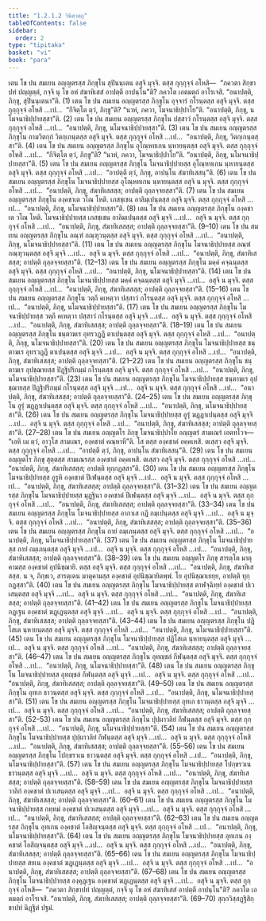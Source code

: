 ```yaml
---
title: "1.2.1.2 วินีตวตฺถุ"
tableOfContents: false
sidebar:
  order: 2
type: "tipitaka"
basket: "vi"
book: "para"
---
```



<DynamicBreadcrumb />

<Division number="263" book="para">

<Paragraph number="945" book="para">
เตน โข ปน สมเยน อญฺญตรสฺส ภิกฺขุโน สุปินนฺเตน อสุจิ มุจฺจิ. ตสฺส กุกฺกุจฺจํ อโหสิ—  “ภควตา สิกฺขาปทํ ปญฺญตฺตํ, กจฺจิ นุ โข อหํ สํฆาทิเสสํ อาปตฺตึ อาปนฺโน”ติ? ภควโต เอตมตฺถํ อาโรเจสิ. “อนาปตฺติ, ภิกฺขุ, สุปินนฺเตนา”ติ. (1)
</Paragraph>

<Paragraph number="946" book="para">
เตน โข ปน สมเยน อญฺญตรสฺส ภิกฺขุโน อุจฺจารํ กโรนฺตสฺส อสุจิ มุจฺจิ. ตสฺส กุกฺกุจฺจํ อโหสิ …เป…  “กึจิตฺโต ตฺวํ, ภิกฺขู”ติ? “นาหํ, ภควา, โมจนาธิปฺปาโย”ติ. “อนาปตฺติ, ภิกฺขุ, นโมจนาธิปฺปายสฺสา”ติ. (2)
</Paragraph>

<Paragraph number="947" book="para">
เตน โข ปน สมเยน อญฺญตรสฺส ภิกฺขุโน ปสฺสาวํ กโรนฺตสฺส อสุจิ มุจฺจิ. ตสฺส กุกฺกุจฺจํ อโหสิ …เป…  “อนาปตฺติ, ภิกฺขุ, นโมจนาธิปฺปายสฺสา”ติ. (3)
</Paragraph>

<Paragraph number="948" book="para">
เตน โข ปน สมเยน อญฺญตรสฺส ภิกฺขุโน กามวิตกฺกํ วิตกฺเกนฺตสฺส อสุจิ มุจฺจิ. ตสฺส กุกฺกุจฺจํ อโหสิ …เป…  “อนาปตฺติ, ภิกฺขุ, วิตกฺเกนฺตสฺสา”ติ. (4)
</Paragraph>

<Paragraph number="949" book="para">
เตน โข ปน สมเยน อญฺญตรสฺส ภิกฺขุโน อุโณฺหทเกน นฺหายนฺตสฺส อสุจิ มุจฺจิ. ตสฺส กุกฺกุจฺจํ อโหสิ …เป…  “กึจิตฺโต ตฺวํ, ภิกฺขู”ติ? “นาหํ, ภควา, โมจนาธิปฺปาโย”ติ. “อนาปตฺติ, ภิกฺขุ, นโมจนาธิปฺปายสฺสา”ติ. (5)
</Paragraph>

<Paragraph number="950" book="para">
เตน โข ปน สมเยน อญฺญตรสฺส ภิกฺขุโน โมจนาธิปฺปายสฺส อุโณฺหทเกน นฺหายนฺตสฺส อสุจิ มุจฺจิ. ตสฺส กุกฺกุจฺจํ อโหสิ …เป…  “อาปตฺตึ ตฺวํ, ภิกฺขุ, อาปนฺโน สํฆาทิเสสนฺ”ติ. (6)
</Paragraph>

<Paragraph number="951" book="para">
เตน โข ปน สมเยน อญฺญตรสฺส ภิกฺขุโน โมจนาธิปฺปายสฺส อุโณฺหทเกน นฺหายนฺตสฺส อสุจิ น มุจฺจิ. ตสฺส กุกฺกุจฺจํ อโหสิ …เป…  “อนาปตฺติ, ภิกฺขุ, สํฆาทิเสสสฺส; อาปตฺติ ถุลฺลจฺจยสฺสา”ติ. (7)
</Paragraph>

<Paragraph number="952" book="para">
เตน โข ปน สมเยน อญฺญตรสฺส ภิกฺขุโน องฺคชาเต วโณ โหติ. เภสชฺเชน อาลิมฺเปนฺตสฺส อสุจิ มุจฺจิ. ตสฺส กุกฺกุจฺจํ อโหสิ …เป…  “อนาปตฺติ, ภิกฺขุ, นโมจนาธิปฺปายสฺสา”ติ. (8)
</Paragraph>

<Paragraph number="953" book="para">
เตน โข ปน สมเยน อญฺญตรสฺส ภิกฺขุโน องฺคชาเต วโณ โหติ. โมจนาธิปฺปายสฺส เภสชฺเชน อาลิมฺเปนฺตสฺส อสุจิ มุจฺจิ …เป…  อสุจิ น มุจฺจิ. ตสฺส กุกฺกุจฺจํ อโหสิ …เป…  “อนาปตฺติ, ภิกฺขุ, สํฆาทิเสสสฺส; อาปตฺติ ถุลฺลจฺจยสฺสา”ติ. (9–10)
</Paragraph>

<Paragraph number="954" book="para">
เตน โข ปน สมเยน อญฺญตรสฺส ภิกฺขุโน อณฺฑํ กณฺฑุวนฺตสฺส อสุจิ มุจฺจิ. ตสฺส กุกฺกุจฺจํ อโหสิ …เป…  “อนาปตฺติ, ภิกฺขุ, นโมจนาธิปฺปายสฺสา”ติ. (11)
</Paragraph>

<Paragraph number="955" book="para">
เตน โข ปน สมเยน อญฺญตรสฺส ภิกฺขุโน โมจนาธิปฺปายสฺส อณฺฑํ กณฺฑุวนฺตสฺส อสุจิ มุจฺจิ …เป…  อสุจิ น มุจฺจิ. ตสฺส กุกฺกุจฺจํ อโหสิ …เป…  “อนาปตฺติ, ภิกฺขุ, สํฆาทิเสสสฺส; อาปตฺติ ถุลฺลจฺจยสฺสา”ติ. (12–13)
</Paragraph>

</Division>
<Division number="264" book="para">

<Paragraph number="956" book="para">
เตน โข ปน สมเยน อญฺญตรสฺส ภิกฺขุโน มคฺคํ คจฺฉนฺตสฺส อสุจิ มุจฺจิ. ตสฺส กุกฺกุจฺจํ อโหสิ …เป…  “อนาปตฺติ, ภิกฺขุ, นโมจนาธิปฺปายสฺสา”ติ. (14)
</Paragraph>

<Paragraph number="957" book="para">
เตน โข ปน สมเยน อญฺญตรสฺส ภิกฺขุโน โมจนาธิปฺปายสฺส มคฺคํ คจฺฉนฺตสฺส อสุจิ มุจฺจิ …เป…  อสุจิ น มุจฺจิ. ตสฺส กุกฺกุจฺจํ อโหสิ …เป…  “อนาปตฺติ, ภิกฺขุ, สํฆาทิเสสสฺส; อาปตฺติ ถุลฺลจฺจยสฺสา”ติ. (15–16)
</Paragraph>

<Paragraph number="958" book="para">
เตน โข ปน สมเยน อญฺญตรสฺส ภิกฺขุโน วตฺถึ คเหตฺวา ปสฺสาวํ กโรนฺตสฺส อสุจิ มุจฺจิ. ตสฺส กุกฺกุจฺจํ อโหสิ …เป…  “อนาปตฺติ, ภิกฺขุ, นโมจนาธิปฺปายสฺสา”ติ. (17)
</Paragraph>

<Paragraph number="959" book="para">
เตน โข ปน สมเยน อญฺญตรสฺส ภิกฺขุโน โมจนาธิปฺปายสฺส วตฺถึ คเหตฺวา ปสฺสาวํ กโรนฺตสฺส อสุจิ มุจฺจิ …เป…  อสุจิ น มุจฺจิ. ตสฺส กุกฺกุจฺจํ อโหสิ …เป…  “อนาปตฺติ, ภิกฺขุ, สํฆาทิเสสสฺส; อาปตฺติ ถุลฺลจฺจยสฺสา”ติ. (18–19)
</Paragraph>

<Paragraph number="960" book="para">
เตน โข ปน สมเยน อญฺญตรสฺส ภิกฺขุโน ชนฺตาฆเร อุทรวฏฺฏึ ตาเปนฺตสฺส อสุจิ มุจฺจิ. ตสฺส กุกฺกุจฺจํ อโหสิ …เป…  “อนาปตฺติ, ภิกฺขุ, นโมจนาธิปฺปายสฺสา”ติ. (20)
</Paragraph>

<Paragraph number="961" book="para">
เตน โข ปน สมเยน อญฺญตรสฺส ภิกฺขุโน โมจนาธิปฺปายสฺส ชนฺตาฆเร อุทรวฏฺฏึ ตาเปนฺตสฺส อสุจิ มุจฺจิ …เป…  อสุจิ น มุจฺจิ. ตสฺส กุกฺกุจฺจํ อโหสิ …เป…  “อนาปตฺติ, ภิกฺขุ, สํฆาทิเสสสฺส; อาปตฺติ ถุลฺลจฺจยสฺสา”ติ. (21–22)
</Paragraph>

<Paragraph number="962" book="para">
เตน โข ปน สมเยน อญฺญตรสฺส ภิกฺขุโน ชนฺตาฆเร อุปชฺฌายสฺส ปิฏฺฐิปริกมฺมํ กโรนฺตสฺส อสุจิ มุจฺจิ. ตสฺส กุกฺกุจฺจํ อโหสิ …เป…  “อนาปตฺติ, ภิกฺขุ, นโมจนาธิปฺปายสฺสา”ติ. (23)
</Paragraph>

<Paragraph number="963" book="para">
เตน โข ปน สมเยน อญฺญตรสฺส ภิกฺขุโน โมจนาธิปฺปายสฺส ชนฺตาฆเร อุปชฺฌายสฺส ปิฏฺฐิปริกมฺมํ กโรนฺตสฺส อสุจิ มุจฺจิ …เป…  อสุจิ น มุจฺจิ. ตสฺส กุกฺกุจฺจํ อโหสิ …เป…  “อนาปตฺติ, ภิกฺขุ, สํฆาทิเสสสฺส; อาปตฺติ ถุลฺลจฺจยสฺสา”ติ. (24–25)
</Paragraph>

</Division>
<Division number="265" book="para">

<Paragraph number="964" book="para">
เตน โข ปน สมเยน อญฺญตรสฺส ภิกฺขุโน อูรุํ ฆฏฺฏาเปนฺตสฺส อสุจิ มุจฺจิ. ตสฺส กุกฺกุจฺจํ อโหสิ …เป…  “อนาปตฺติ, ภิกฺขุ, นโมจนาธิปฺปายสฺสา”ติ. (26)
</Paragraph>

<Paragraph number="965" book="para">
เตน โข ปน สมเยน อญฺญตรสฺส ภิกฺขุโน โมจนาธิปฺปายสฺส อูรุํ ฆฏฺฏาเปนฺตสฺส อสุจิ มุจฺจิ …เป…  อสุจิ น มุจฺจิ. ตสฺส กุกฺกุจฺจํ อโหสิ …เป…  “อนาปตฺติ, ภิกฺขุ, สํฆาทิเสสสฺส; อาปตฺติ ถุลฺลจฺจยสฺสา”ติ. (27–28)
</Paragraph>

<Paragraph number="966" book="para">
เตน โข ปน สมเยน อญฺญตโร ภิกฺขุ โมจนาธิปฺปาโย อญฺญตรํ สามเณรํ เอตทโวจ—  “เอหิ เม ตฺวํ, อาวุโส สามเณร, องฺคชาตํ คณฺหาหี”ติ. โส ตสฺส องฺคชาตํ อคฺคเหสิ. ตเสฺสว อสุจิ มุจฺจิ. ตสฺส กุกฺกุจฺจํ อโหสิ …เป…  “อาปตฺตึ ตฺวํ, ภิกฺขุ, อาปนฺโน สํฆาทิเสสนฺ”ติ. (29)
</Paragraph>

<Paragraph number="967" book="para">
เตน โข ปน สมเยน อญฺญตโร ภิกฺขุ สุตฺตสฺส สามเณรสฺส องฺคชาตํ อคฺคเหสิ. ตเสฺสว อสุจิ มุจฺจิ. ตสฺส กุกฺกุจฺจํ อโหสิ …เป…  “อนาปตฺติ, ภิกฺขุ, สํฆาทิเสสสฺส; อาปตฺติ ทุกฺกฏสฺสา”ติ. (30)
</Paragraph>

</Division>
<Division number="266" book="para">

<Paragraph number="968" book="para">
เตน โข ปน สมเยน อญฺญตรสฺส ภิกฺขุโน โมจนาธิปฺปายสฺส อูรูหิ องฺคชาตํ ปีเฬนฺตสฺส อสุจิ มุจฺจิ …เป…  อสุจิ น มุจฺจิ. ตสฺส กุกฺกุจฺจํ อโหสิ …เป…  “อนาปตฺติ, ภิกฺขุ, สํฆาทิเสสสฺส; อาปตฺติ ถุลฺลจฺจยสฺสา”ติ. (31–32)
</Paragraph>

<Paragraph number="969" book="para">
เตน โข ปน สมเยน อญฺญตรสฺส ภิกฺขุโน โมจนาธิปฺปายสฺส มุฏฺฐินา องฺคชาตํ ปีเฬนฺตสฺส อสุจิ มุจฺจิ …เป…  อสุจิ น มุจฺจิ. ตสฺส กุกฺกุจฺจํ อโหสิ …เป…  “อนาปตฺติ, ภิกฺขุ, สํฆาทิเสสสฺส; อาปตฺติ ถุลฺลจฺจยสฺสา”ติ. (33–34)
</Paragraph>

<Paragraph number="970" book="para">
เตน โข ปน สมเยน อญฺญตรสฺส ภิกฺขุโน โมจนาธิปฺปายสฺส อากาเส กฏึ กมฺเปนฺตสฺส อสุจิ มุจฺจิ …เป…  อสุจิ น มุจฺจิ. ตสฺส กุกฺกุจฺจํ อโหสิ …เป…  “อนาปตฺติ, ภิกฺขุ, สํฆาทิเสสสฺส; อาปตฺติ ถุลฺลจฺจยสฺสา”ติ. (35–36)
</Paragraph>

<Paragraph number="971" book="para">
เตน โข ปน สมเยน อญฺญตรสฺส ภิกฺขุโน กายํ ถมฺเภนฺตสฺส อสุจิ มุจฺจิ. ตสฺส กุกฺกุจฺจํ อโหสิ …เป…  “อนาปตฺติ, ภิกฺขุ, นโมจนาธิปฺปายสฺสา”ติ. (37)
</Paragraph>

<Paragraph number="972" book="para">
เตน โข ปน สมเยน อญฺญตรสฺส ภิกฺขุโน โมจนาธิปฺปายสฺส กายํ ถมฺเภนฺตสฺส อสุจิ มุจฺจิ …เป…  อสุจิ น มุจฺจิ. ตสฺส กุกฺกุจฺจํ อโหสิ …เป…  “อนาปตฺติ, ภิกฺขุ, สํฆาทิเสสสฺส; อาปตฺติ ถุลฺลจฺจยสฺสา”ติ. (38–39)
</Paragraph>

<Paragraph number="973" book="para">
เตน โข ปน สมเยน อญฺญตโร ภิกฺขุ สารตฺโต มาตุคามสฺส องฺคชาตํ อุปนิชฺฌายิ. ตสฺส อสุจิ มุจฺจิ. ตสฺส กุกฺกุจฺจํ อโหสิ …เป…  “อนาปตฺติ, ภิกฺขุ, สํฆาทิเสสสฺส. น จ, ภิกฺขเว, สารตฺเตน มาตุคามสฺส องฺคชาตํ อุปนิชฺฌายิตพฺพํ. โย อุปนิชฺฌาเยยฺย, อาปตฺติ ทุกฺกฏสฺสา”ติ. (40)
</Paragraph>

</Division>
<Division number="267" book="para">

<Paragraph number="974" book="para">
เตน โข ปน สมเยน อญฺญตรสฺส ภิกฺขุโน โมจนาธิปฺปายสฺส ตาฬจฺฉิทฺทํ องฺคชาตํ ปเวเสนฺตสฺส อสุจิ มุจฺจิ …เป…  อสุจิ น มุจฺจิ. ตสฺส กุกฺกุจฺจํ อโหสิ …เป…  “อนาปตฺติ, ภิกฺขุ, สํฆาทิเสสสฺส; อาปตฺติ ถุลฺลจฺจยสฺสา”ติ. (41–42)
</Paragraph>

<Paragraph number="975" book="para">
เตน โข ปน สมเยน อญฺญตรสฺส ภิกฺขุโน โมจนาธิปฺปายสฺส กฏฺเฐน องฺคชาตํ ฆฏฺเฏนฺตสฺส อสุจิ มุจฺจิ …เป…  อสุจิ น มุจฺจิ. ตสฺส กุกฺกุจฺจํ อโหสิ …เป…  “อนาปตฺติ, ภิกฺขุ, สํฆาทิเสสสฺส; อาปตฺติ ถุลฺลจฺจยสฺสา”ติ. (43–44)
</Paragraph>

<Paragraph number="976" book="para">
เตน โข ปน สมเยน อญฺญตรสฺส ภิกฺขุโน ปฏิโสเต นฺหายนฺตสฺส อสุจิ มุจฺจิ. ตสฺส กุกฺกุจฺจํ อโหสิ …เป…  “อนาปตฺติ, ภิกฺขุ, นโมจนาธิปฺปายสฺสา”ติ. (45)
</Paragraph>

<Paragraph number="977" book="para">
เตน โข ปน สมเยน อญฺญตรสฺส ภิกฺขุโน โมจนาธิปฺปายสฺส ปฏิโสเต นฺหายนฺตสฺส อสุจิ มุจฺจิ …เป…  อสุจิ น มุจฺจิ. ตสฺส กุกฺกุจฺจํ อโหสิ …เป…  “อนาปตฺติ, ภิกฺขุ, สํฆาทิเสสสฺส; อาปตฺติ ถุลฺลจฺจยสฺสา”ติ. (46–47)
</Paragraph>

<Paragraph number="978" book="para">
เตน โข ปน สมเยน อญฺญตรสฺส ภิกฺขุโน อุทญฺชลํ กีฬนฺตสฺส อสุจิ มุจฺจิ. ตสฺส กุกฺกุจฺจํ อโหสิ …เป…  “อนาปตฺติ, ภิกฺขุ, นโมจนาธิปฺปายสฺสา”ติ. (48)
</Paragraph>

<Paragraph number="979" book="para">
เตน โข ปน สมเยน อญฺญตรสฺส ภิกฺขุโน โมจนาธิปฺปายสฺส อุทญฺชลํ กีฬนฺตสฺส อสุจิ มุจฺจิ …เป…  อสุจิ น มุจฺจิ. ตสฺส กุกฺกุจฺจํ อโหสิ …เป…  “อนาปตฺติ, ภิกฺขุ, สํฆาทิเสสสฺส; อาปตฺติ ถุลฺลจฺจยสฺสา”ติ. (49–50)
</Paragraph>

<Paragraph number="980" book="para">
เตน โข ปน สมเยน อญฺญตรสฺส ภิกฺขุโน อุทเก ธาวนฺตสฺส อสุจิ มุจฺจิ. ตสฺส กุกฺกุจฺจํ อโหสิ …เป…  “อนาปตฺติ, ภิกฺขุ, นโมจนาธิปฺปายสฺสา”ติ. (51)
</Paragraph>

<Paragraph number="981" book="para">
เตน โข ปน สมเยน อญฺญตรสฺส ภิกฺขุโน โมจนาธิปฺปายสฺส อุทเก ธาวนฺตสฺส อสุจิ มุจฺจิ …เป…  อสุจิ น มุจฺจิ. ตสฺส กุกฺกุจฺจํ อโหสิ …เป…  “อนาปตฺติ, ภิกฺขุ, สํฆาทิเสสสฺส; อาปตฺติ ถุลฺลจฺจยสฺสา”ติ. (52–53)
</Paragraph>

<Paragraph number="982" book="para">
เตน โข ปน สมเยน อญฺญตรสฺส ภิกฺขุโน ปุปฺผาวลิยํ กีฬนฺตสฺส อสุจิ มุจฺจิ. ตสฺส กุกฺกุจฺจํ อโหสิ …เป…  “อนาปตฺติ, ภิกฺขุ, นโมจนาธิปฺปายสฺสา”ติ. (54)
</Paragraph>

<Paragraph number="983" book="para">
เตน โข ปน สมเยน อญฺญตรสฺส ภิกฺขุโน โมจนาธิปฺปายสฺส ปุปฺผาวลิยํ กีฬนฺตสฺส อสุจิ มุจฺจิ …เป…  อสุจิ น มุจฺจิ. ตสฺส กุกฺกุจฺจํ อโหสิ …เป…  “อนาปตฺติ, ภิกฺขุ, สํฆาทิเสสสฺส; อาปตฺติ ถุลฺลจฺจยสฺสา”ติ. (55–56)
</Paragraph>

</Division>
<Division number="268" book="para">

<Paragraph number="984" book="para">
เตน โข ปน สมเยน อญฺญตรสฺส ภิกฺขุโน โปกฺขรวเน ธาวนฺตสฺส อสุจิ มุจฺจิ. ตสฺส กุกฺกุจฺจํ อโหสิ …เป…  “อนาปตฺติ, ภิกฺขุ, นโมจนาธิปฺปายสฺสา”ติ. (57)
</Paragraph>

<Paragraph number="985" book="para">
เตน โข ปน สมเยน อญฺญตรสฺส ภิกฺขุโน โมจนาธิปฺปายสฺส โปกฺขรวเน ธาวนฺตสฺส อสุจิ มุจฺจิ …เป…  อสุจิ น มุจฺจิ. ตสฺส กุกฺกุจฺจํ อโหสิ …เป…  “อนาปตฺติ, ภิกฺขุ, สํฆาทิเสสสฺส; อาปตฺติ ถุลฺลจฺจยสฺสา”ติ. (58–59)
</Paragraph>

<Paragraph number="986" book="para">
เตน โข ปน สมเยน อญฺญตรสฺส ภิกฺขุโน โมจนาธิปฺปายสฺส วาลิกํ องฺคชาตํ ปเวเสนฺตสฺส อสุจิ มุจฺจิ …เป…  อสุจิ น มุจฺจิ. ตสฺส กุกฺกุจฺจํ อโหสิ …เป…  “อนาปตฺติ, ภิกฺขุ, สํฆาทิเสสสฺส; อาปตฺติ ถุลฺลจฺจยสฺสา”ติ. (60–61)
</Paragraph>

<Paragraph number="987" book="para">
เตน โข ปน สมเยน อญฺญตรสฺส ภิกฺขุโน โมจนาธิปฺปายสฺส กทฺทมํ องฺคชาตํ ปเวเสนฺตสฺส อสุจิ มุจฺจิ …เป…  อสุจิ น มุจฺจิ. ตสฺส กุกฺกุจฺจํ อโหสิ …เป…  “อนาปตฺติ, ภิกฺขุ, สํฆาทิเสสสฺส; อาปตฺติ ถุลฺลจฺจยสฺสา”ติ. (62–63)
</Paragraph>

<Paragraph number="988" book="para">
เตน โข ปน สมเยน อญฺญตรสฺส ภิกฺขุโน อุทเกน องฺคชาตํ โอสิญฺจนฺตสฺส อสุจิ มุจฺจิ. ตสฺส กุกฺกุจฺจํ อโหสิ …เป…  “อนาปตฺติ, ภิกฺขุ, นโมจนาธิปฺปายสฺสา”ติ. (64)
</Paragraph>

<Paragraph number="989" book="para">
เตน โข ปน สมเยน อญฺญตรสฺส ภิกฺขุโน โมจนาธิปฺปายสฺส อุทเกน องฺคชาตํ โอสิญฺจนฺตสฺส อสุจิ มุจฺจิ …เป…  อสุจิ น มุจฺจิ. ตสฺส กุกฺกุจฺจํ อโหสิ …เป…  “อนาปตฺติ, ภิกฺขุ, สํฆาทิเสสสฺส; อาปตฺติ ถุลฺลจฺจยสฺสา”ติ. (65–66)
</Paragraph>

<Paragraph number="990" book="para">
เตน โข ปน สมเยน อญฺญตรสฺส ภิกฺขุโน โมจนาธิปฺปายสฺส สยเน องฺคชาตํ ฆฏฺเฏนฺตสฺส อสุจิ มุจฺจิ …เป…  อสุจิ น มุจฺจิ. ตสฺส กุกฺกุจฺจํ อโหสิ …เป…  “อนาปตฺติ, ภิกฺขุ, สํฆาทิเสสสฺส; อาปตฺติ ถุลฺลจฺจยสฺสา”ติ. (67–68)
</Paragraph>

<Paragraph number="991" book="para">
เตน โข ปน สมเยน อญฺญตรสฺส ภิกฺขุโน โมจนาธิปฺปายสฺส องฺคุฏฺเฐน องฺคชาตํ ฆฏฺเฏนฺตสฺส อสุจิ มุจฺจิ …เป…  อสุจิ น มุจฺจิ. ตสฺส กุกฺกุจฺจํ อโหสิ—  “ภควตา สิกฺขาปทํ ปญฺญตฺตํ, กจฺจิ นุ โข อหํ สํฆาทิเสสํ อาปตฺตึ อาปนฺโน”ติ? ภควโต เอตมตฺถํ อาโรเจสิ. “อนาปตฺติ, ภิกฺขุ, สํฆาทิเสสสฺส; อาปตฺติ ถุลฺลจฺจยสฺสา”ติ. (69–70)

</Paragraph>
</Division>

<Paragraph number="992" type="center" book="para">
สุกฺกวิสฺสฏฺฐิสิกฺขาปทํ นิฏฺฐิตํ ปฐมํ.
</Paragraph>